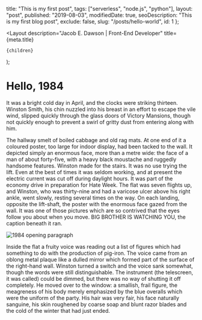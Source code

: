 
  title: "This is my first post",
  tags: ["serverless", "node.js", "python"],
  layout: "post",
  published: "2019-08-03",
  modifiedDate: true,
  seoDescription: "This is my first blog post",
  exclude: false,
  slug: "/posts/hello-world",
  id: 1
};

  <Layout
    description="Jacob E. Dawson | Front-End Developer"
    title={meta.title}
  >
    {children}
  </Layout>
);

# Hello, 1984

It was a bright cold day in April, and the clocks were striking thirteen. Winston Smith, his chin nuzzled into his breast in an effort to escape the vile wind, slipped quickly through the glass doors of Victory Mansions, though not quickly enough to prevent a swirl of gritty dust from entering along with him.

The hallway smelt of boiled cabbage and old rag mats. At one end of it a coloured poster, too large for indoor display, had been tacked to the wall. It depicted simply an enormous face, more than a metre wide: the face of a man of about forty-five, with a heavy black moustache and ruggedly handsome features. Winston made for the stairs. It was no use trying the lift. Even at the best of times it was seldom working, and at present the electric current was cut off during daylight hours. It was part of the economy drive in preparation for Hate Week. The flat was seven flights up, and Winston, who was thirty-nine and had a varicose ulcer above his right ankle, went slowly, resting several times on the way. On each landing, opposite the lift-shaft, the poster with the enormous face gazed from the wall. It was one of those pictures which are so contrived that the eyes follow you about when you move. BIG BROTHER IS WATCHING YOU, the caption beneath it ran.

<Image src={_1984} alt="1984 opening paragraph" caption="Freedom is Slavery" />

Inside the flat a fruity voice was reading out a list of figures which had something to do with the production of pig-iron. The voice came from an oblong metal plaque like a dulled mirror which formed part of the surface of the right-hand wall. Winston turned a switch and the voice sank somewhat, though the words were still distinguishable. The instrument (the telescreen, it was called) could be dimmed, but there was no way of shutting it off completely. He moved over to the window: a smallish, frail figure, the meagreness of his body merely emphasized by the blue overalls which were the uniform of the party. His hair was very fair, his face naturally sanguine, his skin roughened by coarse soap and blunt razor blades and the cold of the winter that had just ended.

